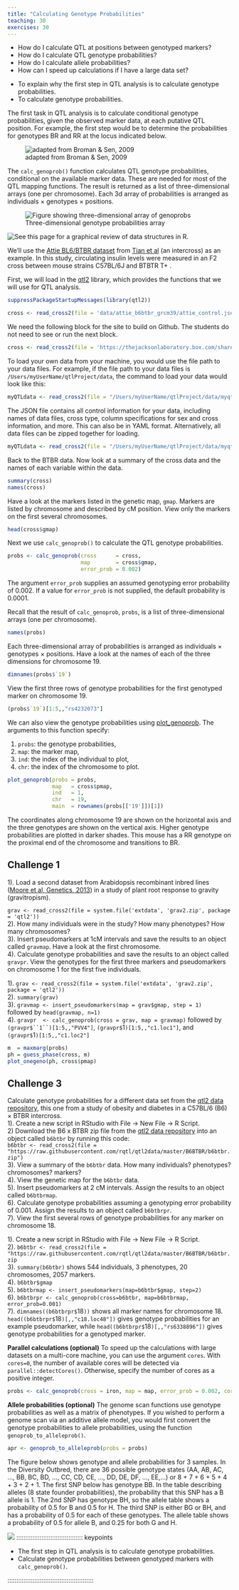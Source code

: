 ```yaml
---
title: "Calculating Genotype Probabilities"
teaching: 30
exercises: 30
---
```


:::::::::::::::::::::::::::::::::::::: questions 

- How do I calculate QTL at positions between genotyped markers?
- How do I calculate QTL genotype probabilities?
- How do I calculate allele probabilities?
- How can I speed up calculations if I have a large data set?

::::::::::::::::::::::::::::::::::::::::::::::::

::::::::::::::::::::::::::::::::::::: objectives

- To explain why the first step in QTL analysis is to calculate genotype 
probabilities.
- To calculate genotype probabilities.

::::::::::::::::::::::::::::::::::::::::::::::::

The first task in QTL analysis is to calculate conditional genotype 
probabilities, given the observed marker data, at each putative QTL position. 
For example, the first step would be to determine the probabilities for 
genotypes BR and RR at the locus indicated below.

![adapted from Broman & Sen, 2009](fig/unknown_genotype.png)

The `calc_genoprob()` function calculates QTL genotype probabilities, 
conditional on the available marker data. These are needed for most of the QTL 
mapping functions. The result is returned as a list of three-dimensional arrays 
(one per chromosome). Each 3d array of probabilities is arranged as individuals 
$\times$ genotypes $\times$ positions.

![Three-dimensional genotype probabilities array](fig/threeD_array.png){alt='Figure showing three-dimensional array of genoprobs'}

![See this page for a graphical review of data structures in R](http://venus.ifca.unican.es/Rintro/_images/dataStructuresNew.png).  

We'll use the
[Attie BL6/BTBR dataset](https://thejacksonlaboratory.box.com/shared/static/svw7ivp5hhmd7vb8fy26tc53h7r85wez.zip)
from 
[Tian et al](https://www.ncbi.nlm.nih.gov/pmc/articles/PMC4649649/)
(an intercross) as an example. In this study, circulating insulin levels were 
measured in an F2 cross between mouse strains C57BL/6J and BTBTR T+ <tf>. 

First, we will load in the [qtl2](https://kbroman.org/qtl2/) library, which 
provides the functions that we will use for QTL analysis.

```r
suppressPackageStartupMessages(library(qtl2))
```


```r
cross <- read_cross2(file = 'data/attie_b6btbr_grcm39/attie_control.json')
```

:::::::::::::::::::::::::::::::::::::::::::::::::::::::::::: instructor

We need the following block for the site to build on Github. The students do
not need to see or run the next block.

:::::::::::::::::::::::::::::::::::::::::::::::::::::::::::::::::::::::

```r
cross <- read_cross2(file = 'https://thejacksonlaboratory.box.com/shared/static/svw7ivp5hhmd7vb8fy26tc53h7r85wez.zip')
```

To load your own data from your machine, you would use the file path to your 
data files. For example, if the file path to your data files is 
`/Users/myUserName/qtlProject/data`, the command to load your data would look 
like this:

```r
myQTLdata <- read_cross2(file = "/Users/myUserName/qtlProject/data/myqtldata.json" )
```

The JSON file contains all control information for your data, including names of 
data files, cross type, column specifications for sex and cross information, and 
more. This can also be in YAML format. Alternatively, all data files can be 
zipped together for loading.

```r
myQTLdata <- read_cross2(file = "/Users/myUserName/qtlProject/data/myqtldata.zip" )
```

Back to the BTBR data. Now look at a summary of the cross data and the names of 
each variable within the data.

```r
summary(cross)
names(cross)
```

Have a look at the markers listed in the genetic map, `gmap`. Markers are listed 
by chromosome and described by cM position. View only the markers on the first 
several chromosomes.

```r
head(cross$gmap)
```

Next we use `calc_genoprob()` to calculate the QTL genotype probabilities.

```r
probs <- calc_genoprob(cross      = cross, 
                       map        = cross$gmap, 
                       error_prob = 0.002)
```

The argument `error_prob` supplies an assumed genotyping error probability of 
0.002. If a value for `error_prob` is not supplied, the default probability is 
0.0001. 

Recall that the result of `calc_genoprob`, `probs`, is a list of 
three-dimensional arrays (one per chromosome). 

```r
names(probs)
```

Each three-dimensional array of probabilities is arranged as individuals 
$\times$ genotypes $\times$ positions. Have a look at the names of each of the 
three dimensions for chromosome 19.

```r
dimnames(probs$`19`)
```

View the first three rows of genotype probabilities for the first genotyped 
marker on chromosome 19.

```r
(probs$`19`)[1:5,,"rs4232073"]
```

We can also view the genotype probabilities using 
[plot_genoprob](https://github.com/rqtl/qtl2/blob/master/R/plot_genoprob.R). The 
arguments to this function specify:

1. `probs`: the genotype probabilities,
1. `map`: the marker map,
1. `ind`: the index of the individual to plot,
1. `chr`: the index of the chromosome to plot.

```r
plot_genoprob(probs = probs, 
              map   = cross$pmap, 
              ind   = 1, 
              chr   = 19, 
              main  = rownames(probs[['19']])[1])
```

The coordinates along chromosome 19 are shown on the horizontal axis and the 
three genotypes are shown on the vertical axis. Higher genotype probabilities 
are plotted in darker shades. This mouse has a RR genotype on the proximal end 
of the chromosome and transitions to BR.

::::::::::::::::::::::::::::::::::::: challenge 

## Challenge 1

<!-- DMG: Not sure about this. I'd rather plot more samples or chromosomes. -->

1). Load a second dataset from Arabidopsis recombinant inbred lines 
([Moore et al, Genetics, 2013](https://www.genetics.org/content/195/3/1077)) 
in a study of plant root response to gravity (gravitropism).  

`grav <- read_cross2(file = system.file('extdata', 'grav2.zip', package = 'qtl2'))`  
2). How many individuals were in the study? How many phenotypes? 
How many chromosomes?  
3). Insert pseudomarkers at 1cM intervals and save the results 
to an object called `gravmap`. Have a look at the first chromosome.  
4). Calculate genotype probabilities and save the results to an object 
called `gravpr`. View the genotypes for the first three markers and 
pseudomarkers on chromosome 1 for the first five individuals.   

:::::::::::::::::::::::: solution 

1). `grav <- read_cross2(file = system.file('extdata', 'grav2.zip', package = 'qtl2'))`  
2). `summary(grav)`   
3). `gravmap <- insert_pseudomarkers(map = grav$gmap, step = 1)`  
followed by `head(gravmap, n=1)`   
4). `gravpr  <- calc_genoprob(cross = grav, map = gravmap)` followed by  
`(gravpr$``1``)[1:5,,"PVV4"]`, `(gravpr$`1`)[1:5,,"c1.loc1"]`, and  
`(gravpr$`1`)[1:5,,"c1.loc2"]`

<!-- DMG: What about this? -->

```r
m  = maxmarg(probs)
ph = guess_phase(cross, m)
plot_onegeno(ph, cross$pmap)
```

:::::::::::::::::::::::::::::::::


## Challenge 3

Calculate genotype probabilities for a different data set from the 
[qtl2 data repository](https://github.com/rqtl/qtl2data), this one from a study 
of obesity and diabetes in a C57BL/6 (B6) × BTBR intercross.   
1). Create a new script in RStudio with File -> New File -> R Script.  
2)  Download the B6 x BTBR zip file from the 
[qtl2 data repository](https://github.com/rqtl/qtl2data) into an object 
called `b6btbr` by running this code:  
`b6btbr <- read_cross2(file = "https://raw.githubusercontent.com/rqtl/qtl2data/master/B6BTBR/b6btbr.zip")`  
3). View a summary of the `b6btbr` data. How many individuals? phenotypes? 
chromosomes? markers?  
4). View the genetic map for the `b6btbr` data.  
5). Insert pseudomarkers at 2 cM intervals. Assign the results to an object 
called `b6btbrmap`.    
6). Calculate genotype probabilities assuming a genotyping error probability 
of 0.001. Assign the results to an object called `b6btbrpr`.    
7). View the first several rows of genotype probabilities for any marker on 
chromosome 18.  

:::::::::::::::::::::::: solution 

1). Create a new script in RStudio with File -> New File -> R Script.  
2). `b6btbr <- read_cross2(file = "https://raw.githubusercontent.com/rqtl/qtl2data/master/B6BTBR/b6btbr.zip`  
3). `summary(b6btbr)` shows 544 individuals, 3 phenotypes, 20 chromosomes, 
2057 markers.  
4). `b6btbr$gmap`  
5). `b6btbrmap <- insert_pseudomarkers(map=b6btbr$gmap, step=2)`  
6). `b6btbrpr <- calc_genoprob(cross=b6btbr, map=b6btbrmap, error_prob=0.001)`  
7). `dimnames((b6btbrpr$`18`))` shows all marker names for chromosome 18. 
`head((b6btbrpr$`18`)[,,"c18.loc48"])` gives genotype probabilities for an 
example pseudomarker, while `head((b6btbrpr$`18`)[,,"rs6338896"])`  gives 
genotype probabilities for a genotyped marker.

:::::::::::::::::::::::::::::::::


:::::::::::::::::::::::::::::::::::::


**Parallel calculations (optional)** To speed up the calculations with large 
datasets on a multi-core machine, you can use the argument `cores`. With 
`cores=0`, the number of available cores will be detected via 
`parallel::detectCores()`. Otherwise, specify the number of cores as a positive 
integer.

```r
probs <- calc_genoprob(cross = iron, map = map, error_prob = 0.002, cores = 4)
```

**Allele probabilities (optional)** The genome scan functions use genotype 
probabilities as well as a matrix of phenotypes. If you wished to perform a 
genome scan via an additive allele model, you would first convert the genotype 
probabilities to allele probabilities, using the function 
`genoprob_to_alleleprob()`.

```r
apr <- genoprob_to_alleleprob(probs = probs)
```

The figure below shows genotype and allele probabilities for 3 samples. In the 
Diversity Outbred, there are 36 possible genotype states 
(AA, AB, AC, ..., BB, BC, BD, ..., CC, CD, CE, ..., DD, DE, DF, ..., EE,...) or 
8 + 7 + 6 + 5 + 4 + 3 + 2 + 1. The first SNP below has genotype BB. In the table 
describing alleles (8 state founder probabilities), the probability that this 
SNP has a B allele is 1. The 2nd SNP has genotype BH, so the allele table shows 
a probability of 0.5 for B and 0.5 for H. The third SNP is either BG or BH, and 
has a probability of 0.5 for each of these genotypes. The allele table shows a 
probability of 0.5 for allele B, and 0.25 for both G and H.

![](../fig/geno-to-allele-probs.png)
::::::::::::::::::::::::::::::::::::: keypoints 

- The first step in QTL analysis is to calculate genotype probabilities.
- Calculate genotype probabilities between genotyped markers with 
`calc_genoprob()`.

::::::::::::::::::::::::::::::::::::::::::::::::
